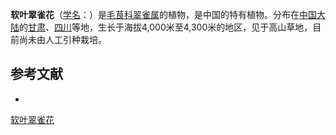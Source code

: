 {{Speciesbox
| name = 软叶翠雀花
| status = 
| status_system = 
| image =
| genus = Delphinium
| species = malacophyllum
| authority = Hand.-Mazz.
}}

'''软叶翠雀花'''（[[学名|学名]]：{{lang|la|''Delphinium malacophyllum''}}）是[[毛茛科|毛茛科]][[翠雀属|翠雀属]]的植物，是中国的特有植物。分布在[[中国大陆|中国大陆]]的[[甘肃|甘肃]]、[[四川|四川]]等地，生长于海拔4,000米至4,300米的地区，见于高山草地，目前尚未由人工引种栽培。

== 参考文献 ==
<div class="references-small">
* {{cite web| url =http://www.bioinfo.cn/db05/KmzwSpecies.php?action=view&id=18451| title =软叶翠雀花| work =《中国高等植物数据库全库》| publisher =中国科学院微生物研究所| author =昆明植物研究所| accessdate =2009-02-25| deadurl =yes| archiveurl =https://web.archive.org/web/20160305021411/http://www.bioinfo.cn/db05/KmzwSpecies.php?action=view&id=18451| archivedate =2016-03-05}}
</div>
{{Taxonbar|from=Q15228408}}

[[Category:翠雀属|软叶翠雀花]]


{{植物小作品}}
